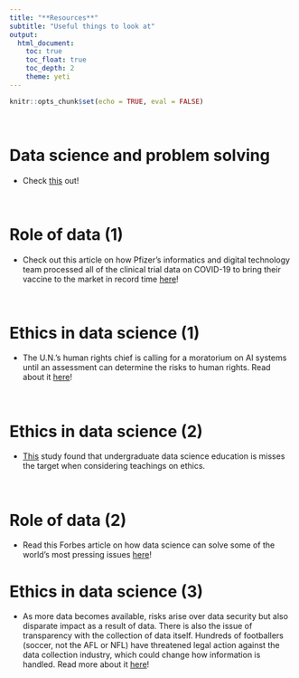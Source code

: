 ```yaml
---
title: "**Resources**"
subtitle: "Useful things to look at"
output:
  html_document:
    toc: true
    toc_float: true
    toc_depth: 2
    theme: yeti
---
```


```r
knitr::opts_chunk$set(echo = TRUE, eval = FALSE)
```
<br>

# Data science and problem solving
* Check [this](https://online.jcu.edu.au/blog/data-science-solves-business-problems) out!

<br>

# Role of data (1)
* Check out this article on how Pfizer's informatics and digital technology team processed all of the clinical trial data on COVID-19 to bring their vaccine to the market in record time [here](https://spectrum.ieee.org/pfizer-covid-vaccines-data-science)!

<br>

# Ethics in data science (1)
* The U.N.’s human rights chief is calling for a moratorium on AI systems until an assessment can determine the risks to human rights. Read about it [here](https://www.npr.org/2021/09/16/1037902314/the-u-n-warns-that-ai-can-pose-a-threat-to-human-rights?utm_source=Iterable&utm_medium=email&utm_campaign=newsletter_154)!

<br>

# Ethics in data science (2)
* [This](https://theconversation.com/data-science-education-lacks-a-much-needed-focus-on-ethics-164372?utm_source=Iterable&utm_medium=email&utm_campaign=newsletter_154) study found that undergraduate data science education is misses the target when considering teachings on ethics.

<br>

# Role of data (2)
* Read this Forbes article on how data science can solve some of the world's most pressing issues [here](https://www.forbes.com/sites/imperialinsights/2019/09/23/data-science-for-social-good/?sh=f29d4a1464b1)!

# Ethics in data science (3)
* As more data becomes available, risks arise over data security but also disparate impact as a result of data. There is also the issue of transparency with the collection of data itself. Hundreds of footballers (soccer, not the AFL or NFL) have threatened legal action against the data collection industry, which could change how information is handled. Read more about it [here](https://www.bbc.com/news/uk-wales-58873132?utm_source=Iterable&utm_medium=email&utm_campaign=newsletter_157)!


